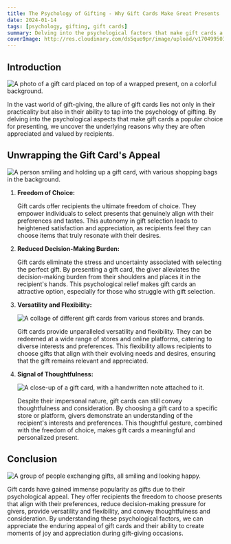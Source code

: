 ```yaml
---
title: The Psychology of Gifting - Why Gift Cards Make Great Presents
date: 2024-01-14
tags: [psychology, gifting, gift cards]
summary: Delving into the psychological factors that make gift cards a popular choice for gifting.
coverImage: http://res.cloudinary.com/ds5quo9pr/image/upload/v1704995035/Blog-Posts/hHWfYXwebp.jpg
---
```


## Introduction

![A photo of a gift card placed on top of a wrapped present, on a colorful background.](http://res.cloudinary.com/ds5quo9pr/image/upload/v1704995035/Blog-Posts/hHWfYXwebp.jpg)

In the vast world of gift-giving, the allure of gift cards lies not only in their practicality but also in their ability to tap into the psychology of gifting. By delving into the psychological aspects that make gift cards a popular choice for presenting, we uncover the underlying reasons why they are often appreciated and valued by recipients.

## Unwrapping the Gift Card's Appeal

![A person smiling and holding up a gift card, with various shopping bags in the background.](http://res.cloudinary.com/ds5quo9pr/image/upload/v1704995153/Blog-Posts/oBF68Bwebp.jpg)

1. **Freedom of Choice:**

   Gift cards offer recipients the ultimate freedom of choice. They empower individuals to select presents that genuinely align with their preferences and tastes. This autonomy in gift selection leads to heightened satisfaction and appreciation, as recipients feel they can choose items that truly resonate with their desires.

2. **Reduced Decision-Making Burden:**

   Gift cards eliminate the stress and uncertainty associated with selecting the perfect gift. By presenting a gift card, the giver alleviates the decision-making burden from their shoulders and places it in the recipient's hands. This psychological relief makes gift cards an attractive option, especially for those who struggle with gift selection.

3. **Versatility and Flexibility:**

   ![A collage of different gift cards from various stores and brands.](http://res.cloudinary.com/ds5quo9pr/image/upload/v1704995456/Blog-Posts/h8fIX1webp.jpg)

   Gift cards provide unparalleled versatility and flexibility. They can be redeemed at a wide range of stores and online platforms, catering to diverse interests and preferences. This flexibility allows recipients to choose gifts that align with their evolving needs and desires, ensuring that the gift remains relevant and appreciated.

4. **Signal of Thoughtfulness:**

   ![A close-up of a gift card, with a handwritten note attached to it.](http://res.cloudinary.com/ds5quo9pr/image/upload/v1704995561/Blog-Posts/yWJwfdwebp.jpg)

   Despite their impersonal nature, gift cards can still convey thoughtfulness and consideration. By choosing a gift card to a specific store or platform, givers demonstrate an understanding of the recipient's interests and preferences. This thoughtful gesture, combined with the freedom of choice, makes gift cards a meaningful and personalized present.

## Conclusion

![A group of people exchanging gifts, all smiling and looking happy.](http://res.cloudinary.com/ds5quo9pr/image/upload/v1704995725/Blog-Posts/XD1F95webp.jpg)

Gift cards have gained immense popularity as gifts due to their psychological appeal. They offer recipients the freedom to choose presents that align with their preferences, reduce decision-making pressure for givers, provide versatility and flexibility, and convey thoughtfulness and consideration. By understanding these psychological factors, we can appreciate the enduring appeal of gift cards and their ability to create moments of joy and appreciation during gift-giving occasions.

